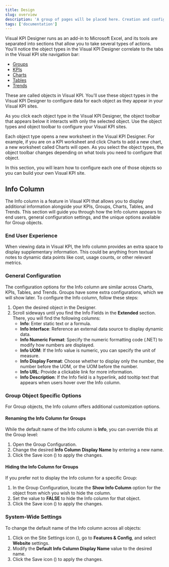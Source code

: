 ```yaml
---
title: Design
slug: overview
description: 'A group of pages will be placed here. Creation and configuration of objects such as Groups, KPIs, Charts and Tables'
tags: ['documentation']
---
```



Visual KPI Designer runs as an add-in to Microsoft Excel, and its tools are separated into sections that allow you to take several types of actions. You'll notice the object types in the Visual KPI Designer correlate to the tabs in the Visual KPI site navigation bar:

- [Groups](/docs/visual-kpi-design/design/groups)
- [KPIs](/docs/visual-kpi-design/design/kpis)
- [Charts](/docs/visual-kpi-design/design/charts)
- [Tables](/docs/visual-kpi-design/design/tables)
- [Trends](/docs/visual-kpi-design/design/trends)

These are called objects in Visual KPI. You'll use these object types in the Visual KPI Designer to configure data for each object as they appear in your Visual KPI sites.

As you click each object type in the Visual KPI Designer, the object toolbar that appears below it interacts with only the selected object. Use the object types and object toolbar to configure your Visual KPI sites.

Each object type opens a new worksheet in the Visual KPI Designer. For example, if you are on a KPI worksheet and click Charts to add a new chart, a new worksheet called Charts will open. As you select the object types, the object toolbar changes depending on what tools you need to configure that object.

In this section, you will learn how to configure each one of those objects so you can build your own Visual KPI site.

## Info Column

The Info column is a feature in Visual KPI that allows you to display additional information alongside your KPIs, Groups, Charts, Tables, and Trends. This section will guide you through how the Info column appears to end users, general configuration settings, and the unique options available for Group objects.

### End User Experience

When viewing data in Visual KPI, the Info column provides an extra space to display supplementary information. This could be anything from textual notes to dynamic data points like cost, usage counts, or other relevant metrics.

<StylizedImage
  imgURL="img/designer/info-column.png"
  alt="Info Column"
/>

### General Configuration

The configuration options for the Info column are similar across Charts, KPIs, Tables, and Trends. Groups have some extra configurations, which we will show later. To configure the Info column, follow these steps:

1. Open the desired object in the Designer.
2. Scroll sideways until you find the Info Fields in the **Extended** section. There, you will find the following columns:
	- **Info**: Enter static text or a formula.
	- **Info Interface**: Reference an external data source to display dynamic data.
 	- **Info Numeric Format**: Specify the numeric formatting code (.NET) to modify how numbers are displayed.
	- **Info UOM**: If the Info value is numeric, you can specify the unit of measure.
	- **Info Display Format**: Choose whether to display only the number, the number before the UOM, or the UOM before the number.
	- **Info URL**: Provide a clickable link for more information.
	- **Info Description**: If the Info field is a hyperlink, add tooltip text that appears when users hover over the Info column.

<StylizedImage
  imgURL="img/designer/info-column-config.png"
  alt="Info Column"
/>

### Group Object Specific Options

For Group objects, the Info column offers additional customization options.

#### Renaming the Info Column for Groups

While the default name of the Info column is **Info**, you can override this at the Group level:

1. Open the Group Configuration.
2. Change the desired **Info Column Display Name** by entering a new name.
3. Click the Save icon (<PngFont name='save28' />) to apply the changes.

#### Hiding the Info Column for Groups

If you prefer not to display the Info column for a specific Group:

1. In the Group Configuration, locate the **Show Info Column** option for the object from which you wish to hide the column.
2. Set the value to **FALSE** to hide the Info column for that object.
3. Click the Save icon (<PngFont name='save28' />) to apply the changes.

### System-Wide Settings

To change the default name of the Info column across all objects:

1. Click on the Site Settings icon (<PngFont name='options28' />), go to **Features & Config**, and select **Website** settings.
2. Modify the **Default Info Column Display Name** value to the desired name.
3. Click the Save icon (<PngFont name='save28' />) to apply the changes.

<StylizedImage
  imgURL="img/designer/info-column-sitewide-setting.png"
  alt="Info Column"
/>